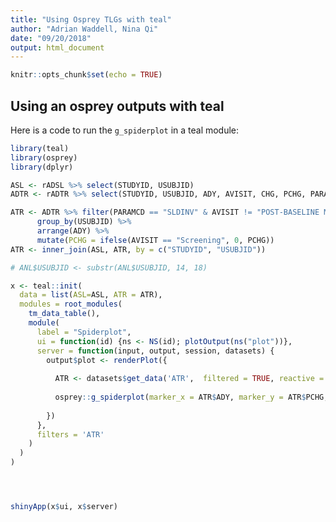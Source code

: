 ```yaml
---
title: "Using Osprey TLGs with teal"
author: "Adrian Waddell, Nina Qi"
date: "09/20/2018"
output: html_document
---
```


```r
knitr::opts_chunk$set(echo = TRUE)
```

## Using an osprey outputs with teal

Here is a code to run the `g_spiderplot` in a teal module:


```r
library(teal)
library(osprey)
library(dplyr)

ASL <- rADSL %>% select(STUDYID, USUBJID)
ADTR <- rADTR %>% select(STUDYID, USUBJID, ADY, AVISIT, CHG, PCHG, PARAMCD)

ATR <- ADTR %>% filter(PARAMCD == "SLDINV" & AVISIT != "POST-BASELINE MINIMUM") %>%
      group_by(USUBJID) %>%
      arrange(ADY) %>%
      mutate(PCHG = ifelse(AVISIT == "Screening", 0, PCHG))
ATR <- inner_join(ASL, ATR, by = c("STUDYID", "USUBJID"))

# ANL$USUBJID <- substr(ANL$USUBJID, 14, 18)

x <- teal::init(
  data = list(ASL=ASL, ATR = ATR),
  modules = root_modules(
    tm_data_table(),
    module(
      label = "Spiderplot",
      ui = function(id) {ns <- NS(id); plotOutput(ns("plot"))},
      server = function(input, output, session, datasets) {
        output$plot <- renderPlot({
          
          ATR <- datasets$get_data('ATR',  filtered = TRUE, reactive = TRUE)
          
          osprey::g_spiderplot(marker_x = ATR$ADY, marker_y = ATR$PCHG, marker_id = ATR$USUBJID, line_colby = ATR$STUDYID)
          
        })
      },
      filters = 'ATR'
    )
  )
)




shinyApp(x$ui, x$server)


```
